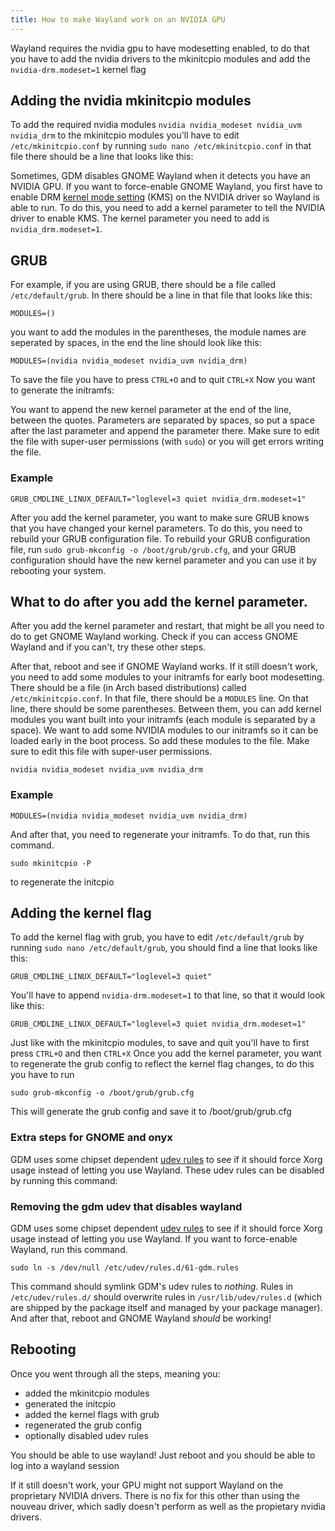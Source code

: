 ```yaml
---
title: How to make Wayland work on an NVIDIA GPU
---
```

Wayland requires the nvidia gpu to have modesetting enabled, to do that you have to add the nvidia drivers to the mkinitcpio modules and add the `nvidia-drm.modeset=1` kernel flag

## Adding the nvidia mkinitcpio modules
To add the required nvidia modules `nvidia nvidia_modeset nvidia_uvm nvidia_drm` to the mkinitcpio modules you'll have to edit `/etc/mkinitcpio.conf` by running `sudo nano /etc/mkinitcpio.conf`
in that file there should be a line that looks like this:

Sometimes, GDM disables GNOME Wayland when it detects you have an NVIDIA GPU. If you want to force-enable GNOME Wayland, you first have to enable DRM [kernel mode setting](https://wiki.archlinux.org/title/Kernel_mode_setting) (KMS) on the NVIDIA driver so Wayland is able to run. To do this, you need to add a kernel parameter to tell the NVIDIA driver to enable KMS. The kernel parameter you need to add is `nvidia_drm.modeset=1`.

## GRUB

For example, if you are using GRUB, there should be a file called `/etc/default/grub`. In there should be a line in that file that looks like this:

```
MODULES=()
```
you want to add the modules in the parentheses, the module names are seperated by spaces, in the end the line should look like this:
```
MODULES=(nvidia nvidia_modeset nvidia_uvm nvidia_drm)
```
To save the file you have to press `CTRL+O` and to quit `CTRL+X`
Now you want to generate the initramfs:

You want to append the new kernel parameter at the end of the line, between the quotes. Parameters are separated by spaces, so put a space after the last parameter and append the parameter there. Make sure to edit the file with super-user permissions (with `sudo`) or you will get errors writing the file.

### Example

```
GRUB_CMDLINE_LINUX_DEFAULT="loglevel=3 quiet nvidia_drm.modeset=1"
```

After you add the kernel parameter, you want to make sure GRUB knows that you have changed your kernel parameters. To do this, you need to rebuild your GRUB configuration file. To rebuild your GRUB configuration file, run `sudo grub-mkconfig -o /boot/grub/grub.cfg`, and your GRUB configuration should have the new kernel parameter and you can use it by rebooting your system.

## What to do after you add the kernel parameter.

After you add the kernel parameter and restart, that might be all you need to do to get GNOME Wayland working. Check if you can access GNOME Wayland and if you can't, try these other steps.

After that, reboot and see if GNOME Wayland works. If it still doesn't work, you need to add some modules to your initramfs for early boot modesetting. There should be a file (in Arch based distributions) called `/etc/mkinitcpio.conf`. In that file, there should be a `MODULES` line. On that line, there should be some parentheses. Between them, you can add kernel modules you want built into your initramfs (each module is separated by a space). We want to add some NVIDIA modules to our initramfs so it can be loaded early in the boot process. So add these modules to the file. Make sure to edit this file with super-user permissions.

```
nvidia nvidia_modeset nvidia_uvm nvidia_drm
```

### Example

```
MODULES=(nvidia nvidia_modeset nvidia_uvm nvidia_drm)
```

And after that, you need to regenerate your initramfs. To do that, run this command.

```
sudo mkinitcpio -P
```
to regenerate the initcpio

## Adding the kernel flag
To add the kernel flag with grub, you have to edit `/etc/default/grub` by running `sudo nano /etc/default/grub`, you should find a line that looks like this:
```
GRUB_CMDLINE_LINUX_DEFAULT="loglevel=3 quiet"
```
You'll have to append `nvidia-drm.modeset=1` to that line, so that it would look like this:

```
GRUB_CMDLINE_LINUX_DEFAULT="loglevel=3 quiet nvidia_drm.modeset=1"
```
Just like with the mkinitcpio modules, to save and quit you'll have to first press `CTRL+O` and then `CTRL+X`
Once you add the kernel parameter, you want to regenerate the grub config to reflect the kernel flag changes, to do this you have to run
```
sudo grub-mkconfig -o /boot/grub/grub.cfg
```
This will generate the grub config and save it to /boot/grub/grub.cfg

### Extra steps for GNOME and onyx
GDM uses some chipset dependent [udev rules](https://wiki.archlinux.org/title/Udev) to see if it should force Xorg usage instead of letting you use Wayland. These udev rules can be disabled by running this command:
### Removing the gdm udev that disables wayland

GDM uses some chipset dependent [udev rules](https://gitlab.gnome.org/GNOME/gdm/-/blob/main/data/61-gdm.rules.in) to see if it should force Xorg usage instead of letting you use Wayland. If you want to force-enable Wayland, run this command.

```
sudo ln -s /dev/null /etc/udev/rules.d/61-gdm.rules
```

This command should symlink GDM's udev rules to _nothing_. Rules in `/etc/udev/rules.d/` should overwrite rules in `/usr/lib/udev/rules.d` (which are shipped by the package itself and managed by your package manager).
And after that, reboot and GNOME Wayland _should_ be working!

## Rebooting
Once you went through all the steps, meaning you:
- added the mkinitcpio modules
- generated the initcpio
- added the kernel flags with grub
- regenerated the grub config
- optionally disabled udev rules

You should be able to use wayland! Just reboot and you should be able to log into a wayland session


If it still doesn't work, your GPU might not support Wayland on the proprietary NVIDIA drivers. There is no fix for this other than using the nouveau driver, which sadly doesn't perform as well as the propietary nvidia drivers.
